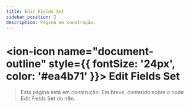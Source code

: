 ---
title: Edit Fields Set
sidebar_position: 2
description: Página em construção.
---

# <ion-icon name="document-outline" style={{ fontSize: '24px', color: '#ea4b71' }}></ion-icon> Edit Fields Set

> Esta página está em construção. Em breve, conteúdo sobre o node Edit Fields Set do n8n.
